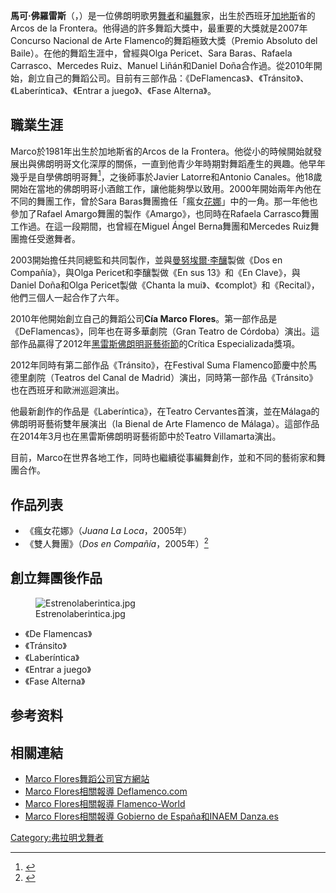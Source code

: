 {{藝人
|姓名 = 馬可·佛羅雷斯
|類型 = 舞者
|圖片 = Marcoflores.jpg
|圖片尺寸 = 200px
|圖片簡介 = 舞者馬可·佛羅雷斯，作品《Laberíntica》，Festival de Jerez 2014記者會
|出生日期 = {{birth year and age|1981}} 
|出生地點 = 西班牙[[加地斯|加地斯]]省Arcos de la Frontera
|職業 = 佛朗明哥舞者
|經紀公司 = Cía Marco Flores
}}
'''馬可·佛羅雷斯'''（{{lang-es|Marco Flores}}，{{bd|1981年|||||}}）是一位佛朗明歌男[[舞者|舞者]]和[[編舞|編舞]]家，出生於西班牙[[加地斯|加地斯]]省的Arcos de la Frontera。他得過的許多舞蹈大獎中，最重要的大獎就是2007年Concurso Nacional de Arte Flamenco的舞蹈極致大獎（Premio Absoluto del Baile）。在他的舞蹈生涯中，曾經與Olga Pericet、Sara Baras、Rafaela Carrasco、Mercedes Ruiz、Manuel Liñán和Daniel Doña合作過。從2010年開始，創立自己的舞蹈公司。目前有三部作品：《DeFlamencas》、《Tránsito》、《Laberíntica》、《Entrar a juego》、《Fase Alterna》。

== 職業生涯 ==
Marco於1981年出生於加地斯省的Arcos de la Frontera。他從小的時候開始就發展出與佛朗明哥文化深厚的關係，一直到他青少年時期對舞蹈產生的興趣。他早年幾乎是自學佛朗明哥舞<ref name=esflamenco>{{cite web|url=https://casapatas.wordpress.com/2011/11/15/10-preguntas-a-marco-flores/|title=10 preguntas a Marco Flores|publisher=CasaPatas wordpress|access-date=2011-12-22|archive-date=2020-12-01|archive-url=https://web.archive.org/web/20201201130258/https://casapatas.wordpress.com/2011/11/15/10-preguntas-a-marco-flores/|dead-url=no}}</ref>，之後師事於Javier Latorre和Antonio Canales。他18歲開始在當地的佛朗明哥小酒館工作，讓他能夠學以致用。2000年開始兩年內他在不同的舞團工作，曾於Sara Baras舞團擔任「瘋女[[胡安娜_(卡斯蒂利亚)|花娜]]」中的一角。那一年他也參加了Rafael Amargo舞團的製作《Amargo》，也同時在Rafaela Carrasco舞團工作過。在這一段期間，也曾經在Miguel Ángel Berna舞團和Mercedes Ruiz舞團擔任受邀舞者。

2003開始擔任共同總監和共同製作，並與[[曼努埃爾·李釀|曼努埃爾·李釀]]製做《Dos en Compañía》，與Olga Pericet和李釀製做《En sus 13》和《En Clave》，與Daniel Doña和Olga Pericet製做《Chanta la mui》、《complot》和《Recital》，他們三個人一起合作了六年。

2010年他開始創立自己的舞蹈公司'''Cía Marco Flores'''。第一部作品是《DeFlamencas》，同年也在哥多華劇院（Gran Teatro de Córdoba）演出。這部作品贏得了2012年[[黑雷斯佛朗明哥藝術節|黑雷斯佛朗明哥藝術節]]的Crítica Especializada獎項。
 
2012年同時有第二部作品《Tránsito》，在Festival Suma Flamenco節慶中於馬德里劇院（Teatros del Canal de Madrid）演出，同時第一部作品《Tránsito》也在西班牙和歐洲巡迴演出。

他最新創作的作品是《Laberíntica》，在Teatro Cervantes首演，並在Málaga的佛朗明哥藝術雙年展演出（la Bienal de Arte Flamenco de Málaga）。這部作品在2014年3月也在黑雷斯佛朗明哥藝術節中於Teatro Villamarta演出。

目前，Marco在世界各地工作，同時也繼續從事編舞創作，並和不同的藝術家和舞團合作。

== 作品列表==
*《瘋女花娜》（''Juana La Loca''，2005年）
*《雙人舞團》（''Dos en Compañía''，2005年）<ref>{{cite web
 |title     = Dos en Compañía
 |work     = 
 |publisher     = Flamenco-world.com
 |date     = 
 |url     = http://www.flamenco-world.com/artists/linan_flores/linan_flores30092005-1.htm
 |doi     = 
 |access-date     = 2011-12-22
 |archive-date     = 2012-02-06
 |archive-url     = https://web.archive.org/web/20120206162542/http://www.flamenco-world.com/artists/linan_flores/linan_flores30092005-1.htm
 |dead-url     = yes
 }}</ref>

== 創立舞團後作品 ==
[[File:Estrenolaberintica.jpg|thumb]]
* 《De Flamencas》
* 《Tránsito》
* 《Laberíntica》
* 《Entrar a juego》
* 《Fase Alterna》

==参考资料==
<references />

[[Category:弗拉明戈舞者|Category:弗拉明戈舞者]]

==相關連結==
<!---Abajo introduce los sitos web (oficiales, referenciales, estadísticos, etc). Por favor, no envíes correos electrónicos ni número telefónico porque acusarías autopromoción.--->
* [http://www.ciamarcoflores.com/ Marco Flores舞蹈公司官方網站] {{Wayback|url=http://www.ciamarcoflores.com/ |date=20210227040425 }} 
* [http://www.deflamenco.com/revista/baile/marco-flores1-3.html/ Marco Flores相關報導 Deflamenco.com] {{Wayback|url=http://www.deflamenco.com/revista/baile/marco-flores1-3.html/ |date=20160731201844 }}
* [https://web.archive.org/web/20120203182711/https://www.flamenco-world.com/tienda/autor/marcos-flores/1465/ Marco Flores相關報導 Flamenco-World] 
* [http://www.danza.es/multimedia/biografias/marco-flores/ Marco Flores相關報導 Gobierno de España和INAEM Danza.es] {{Wayback|url=http://www.danza.es/multimedia/biografias/marco-flores/ |date=20210302085538 }}
